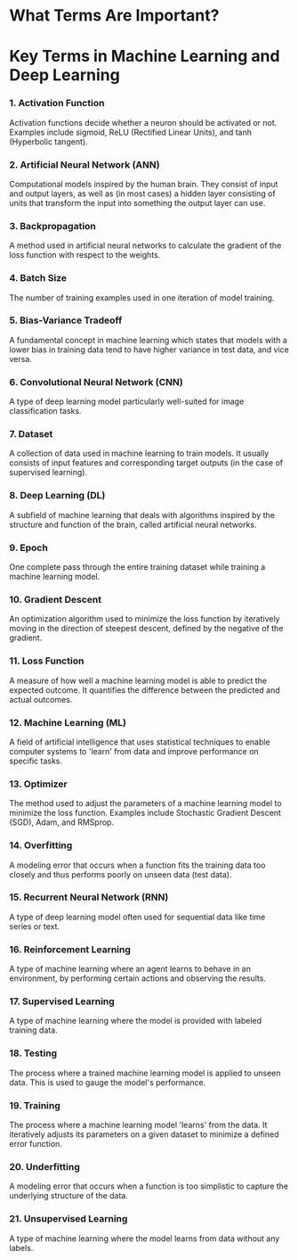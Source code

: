 # What Terms Are Important?

# Key Terms in Machine Learning and Deep Learning

### 1. Activation Function
Activation functions decide whether a neuron should be activated or not. Examples include sigmoid, ReLU (Rectified Linear Units), and tanh (Hyperbolic tangent).

### 2. Artificial Neural Network (ANN)
Computational models inspired by the human brain. They consist of input and output layers, as well as (in most cases) a hidden layer consisting of units that transform the input into something the output layer can use.

### 3. Backpropagation
A method used in artificial neural networks to calculate the gradient of the loss function with respect to the weights.

### 4. Batch Size
The number of training examples used in one iteration of model training.

### 5. Bias-Variance Tradeoff
A fundamental concept in machine learning which states that models with a lower bias in training data tend to have higher variance in test data, and vice versa.

### 6. Convolutional Neural Network (CNN)
A type of deep learning model particularly well-suited for image classification tasks.

### 7. Dataset
A collection of data used in machine learning to train models. It usually consists of input features and corresponding target outputs (in the case of supervised learning).

### 8. Deep Learning (DL)
A subfield of machine learning that deals with algorithms inspired by the structure and function of the brain, called artificial neural networks.

### 9. Epoch
One complete pass through the entire training dataset while training a machine learning model.

### 10. Gradient Descent
An optimization algorithm used to minimize the loss function by iteratively moving in the direction of steepest descent, defined by the negative of the gradient.

### 11. Loss Function
A measure of how well a machine learning model is able to predict the expected outcome. It quantifies the difference between the predicted and actual outcomes.

### 12. Machine Learning (ML)
A field of artificial intelligence that uses statistical techniques to enable computer systems to 'learn' from data and improve performance on specific tasks.

### 13. Optimizer
The method used to adjust the parameters of a machine learning model to minimize the loss function. Examples include Stochastic Gradient Descent (SGD), Adam, and RMSprop.

### 14. Overfitting
A modeling error that occurs when a function fits the training data too closely and thus performs poorly on unseen data (test data).

### 15. Recurrent Neural Network (RNN)
A type of deep learning model often used for sequential data like time series or text.

### 16. Reinforcement Learning
A type of machine learning where an agent learns to behave in an environment, by performing certain actions and observing the results.

### 17. Supervised Learning
A type of machine learning where the model is provided with labeled training data.

### 18. Testing
The process where a trained machine learning model is applied to unseen data. This is used to gauge the model's performance.

### 19. Training
The process where a machine learning model 'learns' from the data. It iteratively adjusts its parameters on a given dataset to minimize a defined error function.

### 20. Underfitting
A modeling error that occurs when a function is too simplistic to capture the underlying structure of the data.

### 21. Unsupervised Learning
A type of machine learning where the model learns from data without any labels.
